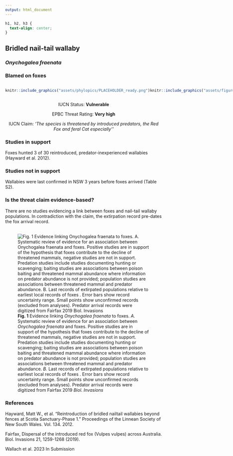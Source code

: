 ```yaml
---
output: html_document
---
```

```css
h1, h2, h3 {
  text-align: center;
}
```

## **Bridled nail-tail wallaby**
### *Onychogalea fraenata*
### Blamed on foxes

:::: {style="display: flex;"}

::: {}
  ```r
  knitr::include_graphics("assets/phylopics/PLACEHOLDER_ready.png")
  ```
:::

::: {}

:::

::: {}
  ```r
  knitr::include_graphics("assets/figures/Map_Fox_Onychogalea fraenata.png")
  ```
:::

::::
<center>
IUCN Status: **Vulnerable**

EPBC Threat Rating: **Very high**

IUCN Claim: *'The species is threatened by introduced predators, the Red Fox and feral Cat especially''*

</center>

### Studies in support

Foxes hunted 3 of 30 reintroduced, predator-inexperienced wallabies (Hayward et al. 2012).

### Studies not in support

Wallabies were last confirmed in NSW 3 years before foxes arrived (Table S2).

### Is the threat claim evidence-based?

There are no studies evidencing a link between foxes and nail-tail wallaby populations. In contradiction with the claim, the extirpation record pre-dates the fox arrival record.
<br>
<br>

![**Fig. 1** Evidence linking *Onychogalea fraenata* to foxes. *A.* Systematic review of evidence for an association between *Onychogalea fraenata* and foxes. Positive studies are in support of the hypothesis that foxes contribute to the decline of threatened mammals, negative studies are not in support. Predation studies include studies documenting hunting or scavenging; baiting studies are associations between poison baiting and threatened mammal abundance where information on predator abundance is not provided; population studies are associations between threatened mammal and predator abundance. *B.* Last records of extirpated populations relative to earliest local records of foxes . Error bars show record uncertainty range. Small points show unconfirmed records (excluded from analyses). Predator arrival records were digitized from Fairfax 2019 *Biol. Invasions*](assets/figures/Main_Evidence_Fox_Onychogalea fraenata.png)

### References

Hayward, Matt W., et al. "Reintroduction of bridled nailtail wallabies beyond fences at Scotia Sanctuary-Phase 1." Proceedings of the Linnean Society of New South Wales. Vol. 134. 2012.

Fairfax, Dispersal of the introduced red fox (Vulpes vulpes) across Australia. Biol. Invasions 21, 1259-1268 (2019).

Wallach et al. 2023 In Submission

